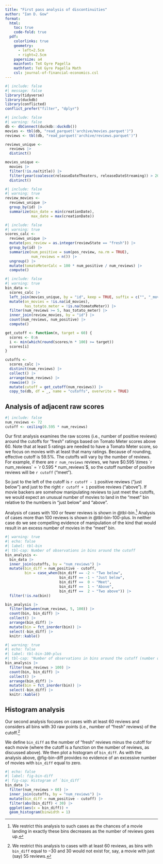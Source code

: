 ```yaml
---
title: "First pass analysis of discontinuities"
author: "Ian D. Gow"
format: 
  html:
    toc: true
    code-fold: true
  pdf:
    colorlinks: true
    geometry:
      - left=2.5cm
      - right=2.5cm
    papersize: a4
    mainfont: TeX Gyre Pagella
    mathfont: TeX Gyre Pagella Math
    csl: journal-of-financial-economics.csl
---
```

  
  
```r
#| include: false
#| message: false
library(tidyverse)
library(duckdb)
library(conflicted)
conflict_prefer("filter", "dplyr")
```

```r
#| include: false
#| warning: false
db <- dbConnect(duckdb::duckdb())
movies <- tbl(db, "read_parquet('archive/movies.parquet')")
reviews <- tbl(db, "read_parquet('archive/reviews.parquet')")

reviews_unique <-
  reviews |> 
  distinct() 

movies_unique <-
  movies |> 
  filter(!is.na(title)) |> 
  filter(year(coalesce(releaseDateTheaters, releaseDateStreaming)) > 2010) |>
  distinct() 
```

```r
#| include: false
#| warning: true
review_movies <-
  reviews_unique |>
  group_by(id) |>
  summarize(min_date = min(creationDate),
            max_date = max(creationDate))
```

```r
#| include: false
#| warning: true
scores_calc <-
  reviews_unique |>
  mutate(pos_review = as.integer(reviewState == "fresh")) |>
  group_by(id) |>
  summarize(num_positive = sum(pos_review, na.rm = TRUE),
            num_reviews = n()) |>
  ungroup() |>
  mutate(tomatoMeterCalc = 100 * num_positive / num_reviews) |>
  compute()
```

```r
#| include: false
#| warning: true
bin_data <-
  scores_calc |>
  left_join(movies_unique, by = "id", keep = TRUE, suffix = c("", "_movies")) |>
  mutate(on_movies = !is.na(id_movies),
         has_totato_meter = !is.na(tomatoMeter)) |>
  filter(num_reviews >= 5, has_totato_meter) |>
  inner_join(review_movies, by = "id") |>
  count(num_reviews, num_positive) |>
  compute()

get_cutoff <- function(n, target = 60) {
  scores <- 0:n
  i <- min(which(round(scores/n * 100) >= target))
  scores[i]
}

cutoffs <- 
  scores_calc |>
  distinct(num_reviews) |>
  collect() |>
  arrange(num_reviews) |>
  rowwise() |>
  mutate(cutoff = get_cutoff(num_reviews)) |>
  copy_to(db, df = _, name = "cutoffs", overwrite = TRUE)
```

## Analysis of adjacent raw scores

```r
#| include: false
num_reviews <- 72
cutoff <- ceiling(0.595 * num_reviews)
```

Our first analysis examines the raw scores (i.e., number of positive reviews) around the cutoffs for "fresh" ratings based on Tomato Meter scores above 60.
Note that at least 5 ratings are needed to have a Tomato Meter score, so we focus on movies with at least that many ratings.
Because of rounding, effective cutoff is $59.5\%$.
The cutoffs will vary by the number of reviews.
For example, if there are `r num_reviews` reviews, we have $0.595 \times `r num_reviews` = `r 0.595 * num_reviews`$, so the cutoff number of positive reviews will be `r cutoff` ("meet").

So  just to the left of the cutoff is `r cutoff - 1` positive reviews ("just below") and just to the right `r cutoff + 1` positive reviews ("above").
If movie backers are somehow manipulating reviews to just meet the cutoffs, we would expect an unusual number of movies to land in the "meet" bin relative to the numbers in "just below" and "above".

Analysis of cases with 100 or fewer reviews is shown in @tbl-bin.^[We restrict this analysis to such cases as the chances of a movie landing in exactly these bins decreases as the number of reviews goes up.]
Analysis of cases more than 100 reviews is shown in @tbl-bin-100-plus.
In neither case do we see compelling evidence of manipulation of the kind that would result in an excess number of movies in the "meet" bin.

```r
#| warning: true
#| echo: false
#| label: tbl-bin
#| tbl-cap: Number of observations in bins around the cutoff
bin_analysis <-
  bin_data |>
  inner_join(cutoffs, by = "num_reviews") |>
  mutate(bin_diff = num_positive - cutoff,
         bin = case_when(bin_diff == -2 ~ "Two below",
                         bin_diff == -1 ~ "Just below",
                         bin_diff ==  0 ~ "Meet",
                         bin_diff ==  1 ~ "Above",
                         bin_diff ==  2 ~ "Two above")) |>
  filter(!is.na(bin))

bin_analysis |>
  filter(between(num_reviews, 5, 100)) |>
  count(bin, bin_diff) |>
  collect() |>
  arrange(bin_diff) |>
  mutate(bin = fct_inorder(bin)) |>
  select(-bin_diff) |>
  knitr::kable()
```

```r
#| warning: true
#| echo: false
#| label: tbl-bin-100-plus
#| tbl-cap: "Number of observations in bins around the cutoff (number of review over 100)"
bin_analysis |>
  filter(num_reviews > 100) |>
  count(bin, bin_diff) |>
  collect() |>
  arrange(bin_diff) |>
  mutate(bin = fct_inorder(bin)) |>
  select(-bin_diff) |>
  knitr::kable()
```

## Histogram analysis

Our second analysis focuses on cases with at least 60 reviews and considers all bins with 30 raw points (i.e., number of "fresh" reviews) of the cutoff.^[We restrict this analysis to cases with at least 60 reviews, as bins with `bin_diff` equal to $-30$ and $30$ would not exist for, say, a movie with just (say) 55 reviews.]

We define `bin_diff` as the number of "fresh" reviews minus the cutoff for each movie (where the cutoff is a function on the number of reviews, as discussed above).
We then plot a histogram of `bin_diff`. 
As with the analysis above, @fig-bin-diff provides no evidence of an excessive number of movies with `bin_diff` equal to zero.

```r
#| echo: false
#| label: fig-bin-diff
#| fig-cap: Histogram of `bin_diff`
bin_data |>
  filter(num_reviews > 60) |>
  inner_join(cutoffs, by = "num_reviews") |>
  mutate(bin_diff = num_positive - cutoff) |>
  filter(abs(bin_diff) < 30) |>
  ggplot(aes(x = bin_diff)) +
  geom_histogram(binwidth = 1)
```